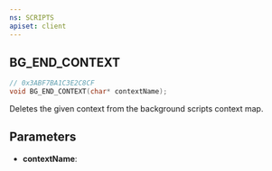 ```yaml
---
ns: SCRIPTS
apiset: client
---
```

## BG_END_CONTEXT

```c
// 0x3ABF7BA1C3E2C8CF
void BG_END_CONTEXT(char* contextName);
```

Deletes the given context from the background scripts context map.

## Parameters
* **contextName**: